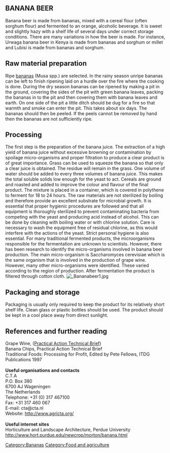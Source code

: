 {{PATBpage}}{{Lang|[[Banane Bier (Angewandt Aktion Auftrag)|Deutsch]] - [[Banana beer (Practical Action Brief)|English]]}}


== BANANA BEER ==
Banana beer is made from bananas, mixed with a cereal flour (often sorghum flour) and fermented to an orange, alcoholic beverage. It is sweet and slightly hazy with a shelf life of several days under correct storage conditions. There are many variations in how the beer is made. For instance, Urwaga banana beer in Kenya is made from bananas and sorghum or millet and Lubisi is made from bananas and sorghum. 


== Raw material preparation ==
Ripe [[bananas]] (Musa spp.) are selected. In the rainy season unripe bananas can be left to finish ripening laid on a hurdle over the fire where the cooking is done.  During the dry season bananas can be ripened by making a pit in the ground, covering the sides of the pit with green banana leaves, packing the bananas in to the pit and then covering them with banana leaves and earth. On one side of the pit a little ditch should be dug for a fire so that warmth and smoke can enter the pit. This takes about six days. The bananas should then be peeled. If the peels cannot be removed by hand then the bananas are not sufficiently ripe.  


== Processing ==
The first step is the preparation of the banana juice.  The extraction of a high yield of banana juice without excessive browning or contamination by spoilage micro-organisms and proper filtration to produce a clear product is of great importance.  Grass can be used to squeeze the banana so that only a clear juice is obtained. The residue will remain in the grass. One volume of water should be added to every three volumes of banana juice.  This makes the total soluble solids low enough for the yeast to act. Cereals are ground and roasted and added to improve the colour and flavour of the final product.  The mixture is placed in a container, which is covered in polythene to ferment for 18 to 24 hours.  The raw materials are not sterilized by boiling and therefore provide an excellent substrate for microbial growth.  It is essential that proper hygienic procedures are followed and that all equipment is thoroughly sterilized to prevent contaminating bacteria from competing with the yeast and producing acid instead of alcohol. This can be done by cleaning with boiling water or with chlorine solution. Care is necessary to wash the equipment free of residual chlorine, as this would interfere with the actions of the yeast. Strict personal hygiene is also essential.  For many traditional fermented products, the microorganisms responsible for the fermentation are unknown to scientists.  However, there has been research to identify the micro-organisms involved in banana beer production. The main micro-organism is Saccharomyces cerevisiae which is the same organism that is involved in the production of grape wine.  However, many other micro-organisms were identified. These varied according to the region of production. After fermentation the product is filtered through cotton cloth.
[[Image: Bananabeer1.jpg|thumb]]

[[Category:Bananas]]

== Packaging and storage ==
Packaging is usually only required to keep the product for its relatively short shelf life.  Clean glass or plastic bottles should be used. The product should be kept in a cool place away from direct sunlight.  


== References and further reading ==
Grape Wine, ([[Practical Action Technical Brief]])<br>
Banana Chips, Practical Action Technical Brief <br>
Traditional Foods: Processing for Profit, Edited by Pete Fellows, ITDG Publications 1997  
<br>
<br>
'''Useful organisations and contacts'''<br>
C.T.A<br>
P.O. Box 380 <br>
6700 AJ Wageningen <br>
The Netherlands <br>
Telephone: +31 (0) 317 467100 <br>
Fax: +31 317 460 067 <br>
E-mail: cta@cta.nl <br>
Website: http://www.agricta.org/
<br>
<br> 
'''Useful internet sites''' 
<br>
Horticulture and Landscape Architecture, Perdue University<br> 
http://www.hort.purdue.edu/newcrop/morton/banana.html

[[Category:Food and agriculture]]